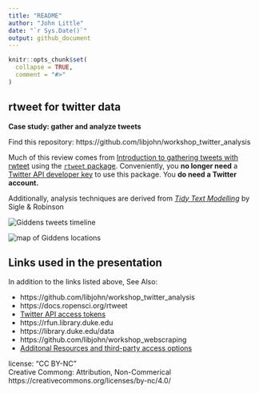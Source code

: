 ```yaml
---
title: "README"
author: "John Little"
date: "`r Sys.Date()`"
output: github_document
---
```




<!-- README.md is generated from README.Rmd. Please edit that file -->

```r
knitr::opts_chunk$set(
  collapse = TRUE,
  comment = "#>"
)
```

## rtweet for twitter data

**Case study:  gather and analyze tweets**

<!-- badges: start -->
<!-- badges: end -->

Find this repository:  https://github.com/libjohn/workshop_twitter_analysis

Much of this review comes from [Introduction to gathering tweets with rwteet](https://docs.ropensci.org/rtweet/articles/intro.html) using the [`rtweet` package](https://docs.ropensci.org/rtweet/).  Conveniently, you **no longer need** a [Twitter API developer key](https://docs.ropensci.org/rtweet/articles/auth.html) to use this package.  You **do need a Twitter account.**  

Additionally, analysis techniques are derived from [_Tidy Text Modelling_](https://www.tidytextmining.com/)  by Sigle & Robinson

![](images/giddens_timeline.png "Giddens tweets timeline")

![](images/giddens_locations_map.png "map of Giddens locations")

## Links used in the presentation

In addition to the links listed above, See Also:

- https://github.com/libjohn/workshop_twitter_analysis
- https://docs.ropensci.org/rtweet
- [Twitter API access tokens](https://docs.ropensci.org/rtweet/articles/auth.html#access-tokensecret-method)
- https://rfun.library.duke.edu
- https://library.duke.edu/data
- https://github.com/libjohn/workshop_webscraping
- [Additonal Resources and third-party access options](RESOURCES.md)


license: "CC BY-NC"  
Creative Commong:  Attribution, Non-Commerical  
https://creativecommons.org/licenses/by-nc/4.0/  